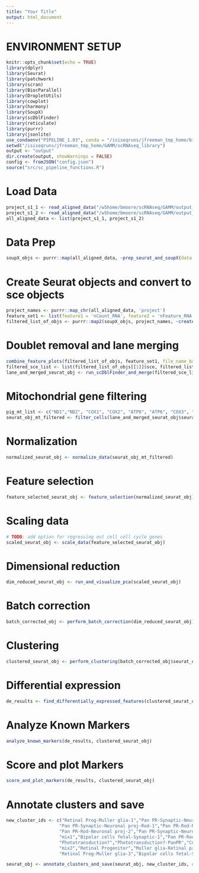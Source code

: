 ```yaml
---
title: "Your Title"
output: html_document
---
```


# ENVIRONMENT SETUP

```r
knitr::opts_chunk$set(echo = TRUE)
library(dplyr)
library(Seurat)
library(patchwork)
library(scran)
library(BiocParallel)
library(DropletUtils)
library(cowplot)
library(harmony)
library(SoupX)
library(scDblFinder)
library(reticulate)
library(purrr)
library(jsonlite)
use_condaenv("PIPELINE_1.03", conda = "/isiseqruns/jfreeman_tmp_home/bin/miniconda3/condabin/conda")
setwd("/isiseqruns/jfreeman_tmp_home/GAMM/scRNAseq_library")
output <- "output"
dir.create(output, showWarnings = FALSE)
config <- fromJSON("config.json")
source("src/sc_pipeline_functions.R")
```

# Load Data
```r
project_s1_1 <- read_aligned_data("/w5home/bmoore/scRNAseq/GAMM/output_S1-1_mm_mt/Solo.out/GeneFull", "gamm_s1-1")
project_s1_2 <- read_aligned_data("/w5home/bmoore/scRNAseq/GAMM/output_S1-2_mm_mt/Solo.out/GeneFull", "gamm_s1-2")
all_aligned_data <- list(project_s1_1, project_s1_2)
```

# Data Prep
```r
soupX_objs <- purrr::map(all_aligned_data, ~prep_seurat_and_soupX(data.raw = .x$raw, data = .x$filtered, project = .x$project), .names = purrr::map_chr(all_data, 'project'))
```

# Create Seurat objects and convert to sce objects
```r
project_names <- purrr::map_chr(all_aligned_data, 'project')
feature_set1 <- list(feature1 = 'nCount_RNA', feature2 = 'nFeature_RNA')
filtered_list_of_objs <- purrr::map2(soupX_objs, project_names, ~create_seurat_and_sce(out = .x$out, project = .y, feature_set = feature_set1))

```

# Doublet removal and lane merging
```r
combine_feature_plots(filtered_list_of_objs, feature_set1, file_name_base = "post_soupx_qc")
filtered_sce_list <- list(filtered_list_of_objs[[1]]$sce, filtered_list_of_objs[[2]]$sce)
lane_and_merged_seurat_obj <- run_scDblFinder_and_merge(filtered_sce_list)
```

# Mitochondrial gene filtering
```r
pig_mt_list <- c("ND1","ND2", "COX1", "COX2", "ATP8", "ATP6", "COX3", "ND3", "ND4L", "ND4", "ND5", "ND6", "CYTB")
seurat_obj_mt_filtered <- filter_cells(lane_and_merged_seurat_obj$seurat_obj, mt.list = pig_mt_list)
```

# Normalization
```r
normalized_seurat_obj <- normalize_data(seurat_obj_mt_filtered)
```

# Feature selection
```r
feature_selected_seurat_obj <- feature_selection(normalized_seurat_obj)
```

# Scaling data
```r
# TODO: add option for regressing out cell cell cycle genes
scaled_seurat_obj <- scale_data(feature_selected_seurat_obj)
```

# Dimensional reduction
```r
dim_reduced_seurat_obj <- run_and_visualize_pca(scaled_seurat_obj)
```

# Batch correction
```r
batch_corrected_obj <- perform_batch_correction(dim_reduced_seurat_obj)
```

# Clustering 
```r
clustered_seurat_obj <- perform_clustering(batch_corrected_obj$seurat_obj)
```

# Differential expression
```r
de_results <- find_differentially_expressed_features(clustered_seurat_obj)
```

# Analyze Known Markers
```r
analyze_known_markers(de_results, clustered_seurat_obj)
```

# Score and plot Markers
```r
score_and_plot_markers(de_results, clustered_seurat_obj)
```

# Annotate clusters and save
```r
new_cluster_ids <- c("Retinal Prog-Muller glia-1","Pan PR-Synaptic-Neuronal proj", 
                    "Pan PR-Synaptic-Neuronal proj-Rod-1","Pan PR-Rod-Neuronal proj-1",
                    "Pan PR-Rod-Neuronal proj-2","Pan PR-Synaptic-Neuronal proj-Rod-2",
                    "mix1","Bipolar cells fetal-Synaptic-1","Pan PR-Rod-Neuronal proj-3",
                    "Phototransduction?","Phototransduction?-PanPR","Cone-PanPR-Neuronal proj-Ganglion cell(fetal)",
                    "mix2","Retinal Progenitor","Muller glia-Retinal prog-Rod-PanPR","Retinal Prog-Muller glia-2",
                    "Retinal Prog-Muller glia-3","Bipolar cells fetal-Synaptic-2")

seurat_obj <- annotate_clusters_and_save(seurat_obj, new_cluster_ids, output_file = "GAMM_S2_labeled-clusters.rds")
```

